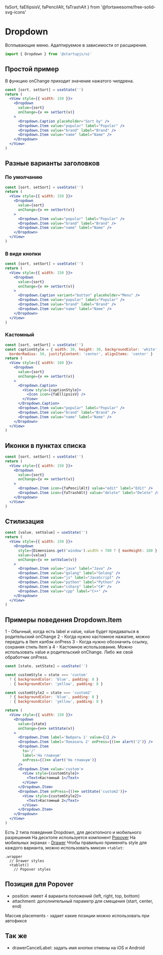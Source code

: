   faSort,
  faEllipsisV,
  faPencilAlt,
  faTrashAlt
} from '@fortawesome/free-solid-svg-icons'

# Dropdown
Всплывающие меню. Адаптируемое в зависимости от расширения.
```jsx
import { Dropdown } from '@startupjs/ui'
```

## Простой пример
В функцию onChange приходит значение нажатого чилдрена.
```jsx example
const [sort, setSort] = useState('')
return (
  <View style={{ width: 150 }}>
    <Dropdown
      value={sort}
      onChange={v => setSort(v)}
    >
      <Dropdown.Caption placeholder="Sort by" />
      <Dropdown.Item value="popular" label="Popular" />
      <Dropdown.Item value="brand" label="Brand" />
      <Dropdown.Item value="name" label="Name" />
    </Dropdown>
  </View>
)
```

## Разные варианты заголовков
### По умолчанию
```jsx example
const [sort, setSort] = useState('')
return (
  <View style={{ width: 150 }}>
    <Dropdown
      value={sort}
      onChange={v => setSort(v)}
    >
      <Dropdown.Item value="popular" label="Popular" />
      <Dropdown.Item value="brand" label="Brand" />
      <Dropdown.Item value="name" label="Name" />
    </Dropdown>
  </View>
)
```

### В виде кнопки
```jsx example
const [sort, setSort] = useState('')
return (
  <View style={{ width: 150 }}>
    <Dropdown
      value={sort}
      onChange={v => setSort(v)}
    >
      <Dropdown.Caption variant="button" placeholder="Menu" />
      <Dropdown.Item value="popular" label="Popular" />
      <Dropdown.Item value="brand" label="Brand" />
      <Dropdown.Item value="name" label="Name" />
    </Dropdown>
  </View>
)
```

### Кастомный
```jsx example
const [sort, setSort] = useState('')
const captionStyle = { width: 30, height: 30, backgroundColor: 'white',
  borderRadius: 50, justifyContent: 'center', alignItems: 'center' }
return (
  <View style={{ width: 160 }}>
    <Dropdown
      value={sort}
      onChange={v => setSort(v)}
    >
      <Dropdown.Caption>
        <View style={captionStyle}>
          <Icon icon={faEllipsisV} />
        </View>
      </Dropdown.Caption>
      <Dropdown.Item value="popular" label="Popular" />
      <Dropdown.Item value="brand" label="Brand" />
      <Dropdown.Item value="name" label="Name" />
    </Dropdown>
  </View>
)
```

## Иконки в пунктах списка
```jsx example
const [sort, setSort] = useState('')
return (
  <View style={{ width: 150 }}>
    <Dropdown
      value={sort}
      onChange={v => setSort(v)}
    >
      <Dropdown.Item icon={faPencilAlt} value="edit" label="Edit" />
      <Dropdown.Item icon={faTrashAlt} value="delete" label="Delete" />
    </Dropdown>
  </View>
)
```

## Стилизация
```jsx example
const [value, setValue] = useState('')
return (
  <View style={{ width: 150 }}>
    <Dropdown
      style={Dimensions.get('window').width < 780 ? { maxHeight: 160 } : { maxHeight: 100 }}
      value={value}
      onChange={v => setValue(v)}
    >
      <Dropdown.Item value="java" label="Java" />
      <Dropdown.Item value="golang" label="Golang" />
      <Dropdown.Item value="js" label="JavaScript" />
      <Dropdown.Item value="python" label="Python" />
      <Dropdown.Item value="csharp" label="C#" />
      <Dropdown.Item value="cpp" label="C++" />
    </Dropdown>
  </View>
)
```

## Примеры поведения Dropdown.Item
1 - Обычный, когда есть label и value, value будет предаваться в родительский onChange
2 - Когда нужно кастомное нажатие, можно передать в Item калбэк onPress
3 - Когда нужно обозначить ссылку, сохраняя стиль Item`а
4 - Кастомное использование. Можно использовать value и родительский onChange. Либо же свой обработчик onPress.

```jsx example
const [state, setState] = useState('')

const customStyle = state === 'custom'
  ? { backgroundColor: 'blue', padding: 8 }
  : { backgroundColor: 'yellow', padding: 8 }

const customStyle2 = state === 'custom2'
  ? { backgroundColor: 'blue', padding: 8 }
  : { backgroundColor: 'yellow', padding: 8 }

return (
  <View style={{ width: 150 }}>
    <Dropdown
      value={state}
      onChange={v=> setState(v)}
    >
      <Dropdown.Item label='Выбрать 1' value={1} />
      <Dropdown.Item label='Показать 2' onPress={()=> alert('2')} />
      <Dropdown.Item
        to='/'
        label='На главную'
        onPress={()=> alert('На главную')}
      />
      <Dropdown.Item value='custom'>
        <View style={customStyle}>
          <Text>Кастомный 1</Text>
        </View>
      </Dropdown.Item>
      <Dropdown.Item onPress={()=> setState('custom2')}>
        <View style={customStyle2}>
          <Text>Кастомный 2</Text>
        </View>
      </Dropdown.Item>
    </Dropdown>
  </View>
)
```

Есть 2 типа поведения Dropdown, для десктопного и мобильного разрешения
На десктопе используется компонент [Popover](/docs/popups/Popover)
На мобильных экранах - [Drawer](/docs/popups/Drawer)
Чтобы правильно применять style для каждого варианта, можно использовать миксин `+tablet`:
```styl
.wrapper
  // Drawer styles
  +tablet()
    // Popover styles
```

## Позиция для Popover
- position: имеет 4 варианта положений (left, right, top, bottom)
- attachment: дополнительный параметр для смещения (start, center, end)

Массив placements - задает какие позиции можно использовать при автофиксе

## Так же
- drawerCancelLabel: задать имя кнопки отмены на iOS и Android
<Br lines={10} />
